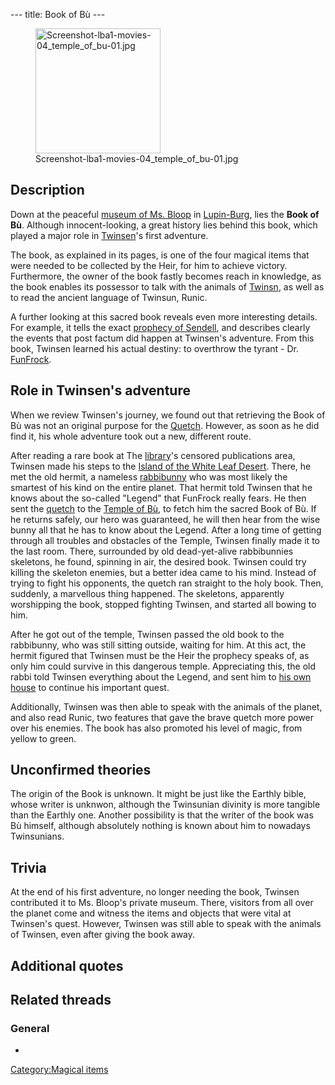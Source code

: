 ---
title: Book of Bù
---

[[Image:Screenshot-lba1-movies-04_temple_of_bu-01.jpg|right|200px]]

{{Quote|
Quote=The day will come when someone from the present or future species will rise up and say, 'This world is mine from now on, and the key to all powers belongs to me!' This day will surely come because avarice and violence harbor in the hearts of all species of the universe. If the peril on this day is too great, the Chosen One will come forth. He will rise up against the tyrant and overthrow him. He will free and reunite the people, because throughout the years, the Chosen One's ancestors will have prepared him for his victory. They will have left information and weapons in his dwelling. The Chosen One, also known as the Heir, will, however, have to gather together four magical symbols if he hopes to be victorious: the Tunic, the Book of Bש, Sendell's Medallion and a Flask of Clear Water. On the day of peril Sendell will visit the Heir in his sleep and announce the coming of the final combat. The Heir will then have to go to the Well of Sendell where the goddess will endow her powers on him!|
Character=Book of Bù}}

==Description==
Down at the peaceful [[Miss Bloop's Private Museum|museum of Ms. Bloop]] in [[Lupin-Burg]], lies the '''Book of Bù'''. Although innocent-looking, a great history lies behind this book, which played a major role in [[Twinsen]]'s first adventure.

The book, as explained in its pages, is one of the four magical items that were needed to be collected by the Heir, for him to achieve victory. Furthermore, the owner of the book fastly becomes reach in knowledge, as the book enables its possessor to talk with the animals of [[Twinsn]], as well as to read the ancient language of Twinsun, Runic.

A further looking at this sacred book reveals even more interesting details. For example, it tells the exact [[prophecy of Sendell]], and describes clearly the events that post factum did happen at Twinsen's adventure. From this book, Twinsen learned his actual destiny: to overthrow the tyrant - Dr. [[FunFrock]].

==Role in Twinsen's adventure==
When we review Twinsen's journey, we found out that retrieving the Book of Bù was not an original purpose for the [[Quetch]]. However, as soon as he did find it, his whole adventure took out a new, different route.

After reading a rare book at The [[library]]'s censored publications area, Twinsen made his steps to the [[Island of the White Leaf Desert]]. There, he met the old hermit, a nameless [[rabbibunny]] who was most likely the smartest of his kind on the entire planet. That hermit told Twinsen that he knows about the so-called "Legend" that FunFrock really fears. He then sent the [[quetch]] to the [[Temple of Bù]], to fetch him the sacred Book of Bù. If he returns safely, our hero was guaranteed, he will then hear from the wise bunny all that he has to know about the Legend. After a long time of getting through all troubles and obstacles of the Temple, Twinsen finally made it to the last room. There, surrounded by old dead-yet-alive rabbibunnies skeletons, he found, spinning in air, the desired book. Twinsen could try killing the skeleton enemies, but a better idea came to his mind. Instead of trying to fight his opponents, the quetch ran straight to the holy book. Then, suddenly, a marvellous thing happened. The skeletons, apparently worshipping the book, stopped fighting Twinsen, and started all bowing to him.

After he got out of the temple, Twinsen passed the old book to the rabbibunny, who was still sitting outside, waiting for him. At this act, the hermit figured that Twinsen must be the Heir the prophecy speaks of, as only him could survive in this dangerous temple. Appreciating this, the old rabbi told Twinsen everything about the Legend, and sent him to [[Twinsen's house|his own house]] to continue his important quest.

Additionally, Twinsen was then able to speak with the animals of the planet, and also read Runic, two features that gave the brave quetch more power over his enemies. The book has also promoted his level of magic, from yellow to green.

==Unconfirmed theories==
The origin of the Book is unknown. It might be just like the Earthly bible, whose writer is unknwon, although the Twinsunian divinity is more tangible than the Earthly one. Another possibility is that the writer of the book was Bù himself, although absolutely nothing is known about him to nowadays Twinsunians.

==Trivia==
At the end of his first adventure, no longer needing the book, Twinsen contributed it to Ms. Bloop's private museum. There, visitors from all over the planet come and witness the items and objects that were vital at Twinsen's quest. However, Twinsen was still able to speak with the animals of Twinsen, even after giving the book away.

==Additional quotes==
{{Quote|
Quote=This book is a keeper of knowledge. It allows you to read the rocks and to talk to the animals.|
Character=Description at Temple of Bù}}
{{Quote|
Quote= Book of Bù (and PROPHECY). (ENTER) key. Used to read the prophecy. With this magical symbol, you have just earned the second level of power. You can now also read runes and talk to animals.|
Character=Official description}}
{{Quote|
Quote= Very strange indeed. I'm just an old fool who would like to grow flowers in the desert, but... I know about this Legend that Dr. FunFrock forbade. I'll tell you what I know if you bring me a sacred book. It is in the Temple of Bù which was buried by a violent sand storm. You can still get in, however, through one of the ventilation shafts still visible just behind me. But be careful: there is danger everywhere!|
Character=The old rabbibunny}}
{{Quote|
Quote= Only the Heir could have survived in that Temple! You are the Chosen One that the prophecy spoke of. You are worthy of keeping the Book of Bù, Twinsen. It will allow you to decipher the runes and to speak to the animals. The prophecy that must be accomplished is also revealed in its pages: you must overthrow Dr. FunFrock, the despot who has destroyed the harmony that once existed on this planet. In my dreams, I saw him profaning the Well of Sendell, which caused the immediate destruction of this world. You must go to the Well of Sendell to save us from Dr. FunFrock. I don't know where this well is, but your ancestors must have left instructions for you, somewhere in your home.|
Character=The old rabbibunny}}
{{Quote|
Quote=Book of Bù. It allows me to speak with the animals of Twinsun.|
Character=Twinsen}}

==Related threads==
===General===
* {{thread|id=8325|title=Book of Bu}}

[[Category:Magical items]]